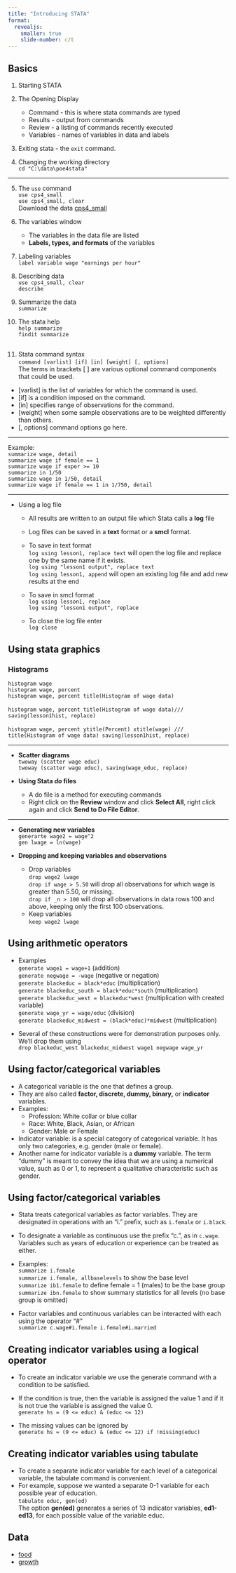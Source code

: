 ```yaml
---
title: "Introducing STATA"
format: 
  revealjs:
    smaller: true
    slide-number: c/t
---
```


## Basics
1. Starting STATA
2. The Opening Display
    - Command - this is where stata commands are typed
    - Results - output from commands
    - Review - a listing of commands recently executed
    - Variables - names of variables in data and labels
3. Exiting stata - the `exit` command. 


4. Changing the working directory <br>
`cd "C:\data\poe4stata"`

---

5. The `use` command<br>
`use cps4_small`<br>
`use cps4_small, clear`<br>
Download the data [cps4_small](data/cps4_small.dta)

6. The variables window
    - The variables in the data file are listed
    - **Labels, types, and formats** of the variables

7. Labeling variables<br>
`label variable wage "earnings per hour"`


8. Describing data<br>
`use cps4_small, clear`<br>
`describe`

9. Summarize the data<br>
`summarize`

10. The stata help<br>
`help summarize`<br>
`findit summarize`

## {.smaller}

11. Stata command syntax<br>
`command [varlist] [if] [in] [weight] [, options]`<br>
The terms in brackets [ ] are various optional command components that could be used.
- [varlist] is the list of variables for which the command is used.
- [if] is a condition imposed on the command.
- [in] specifies range of observations for the command.
- [weight] when some sample observations are to be weighted differently than others.
- [, options] command options go here.

---

Example:<br>
`summarize wage, detail`<br>
`summarize wage if female == 1`<br>
`summarize wage if exper >= 10`<br>
`summarize in 1/50` <br>
`summarize wage in 1/50, detail` <br>
`summarize wage if female == 1 in 1/750, detail`

---

- Using a log file
  - All results are written to an output file which Stata calls a **log** file
  - Log files can be saved in a **text** format or a **smcl** format.
  - To save in text format<br>
`log using lesson1, replace text` will open the log file and replace one by the same name if it exists.<br>
`log using "lesson1 output", replace text` <br>
`log using lesson1, append` will open an existing log file and add new results at the end

  - To save in smcl format<br>
`log using lesson1, replace`<br> 
`log using "lesson1 output", replace`

  - To close the log file enter <br>
`log close`
  
## Using stata graphics

### Histograms<br>
`histogram wage`<br>
`histogram wage, percent`<br>
`histogram wage, percent title(Histogram of wage data)`<br><br>
`histogram wage, percent title(Histogram of wage data)///`<br>
`saving(lesson1hist, replace)`<br><br>
`histogram wage, percent ytitle(Percent) xtitle(wage) ///`<br>
`title(Histogram of wage data) saving(lesson1hist, replace)`

---

:::{.incremental}

- **Scatter diagrams**<br>
`twoway (scatter wage educ)`<br>
`twoway (scatter wage educ), saving(wage_educ, replace)`

- **Using Stata *do* files**
  - A do file is a method for executing commands
  - Right click on the **Review** window and click **Select All**, right click again and click **Send to Do File Editor**.
:::

---

:::{.incremental}

- **Generating new variables**<br>
`generarte wage2 = wage^2`<br>
`gen lwage = ln(wage)`

- **Dropping and keeping variables and observations**<br>
  - Drop variables<br>
`drop wage2 lwage`<br>
`drop if wage > 5.50` will drop all observations for which wage is greater than 5.50, or missing.<br>
` drop if _n > 100` will drop all observations in data rows 100 and above, keeping only the first 100 observations.<br>
  - Keep variables<br>
`keep wage2 lwage`
:::

## Using arithmetic operators
:::{.incremental}
- Examples<br>
`generate wage1 = wage+1` (addition)<br>
`generate negwage = -wage` (negative or negation)<br>
`generate blackeduc = black*educ` (multiplication)<br>
`generate blackeduc_south = black*educ*south` (multiplication)<br>
`generate blackeduc_west = blackeduc*west` (multiplication with created variable) <br>
`generate wage_yr = wage/educ` (division)<br>
`generate blackeduc_midwest = (black*educ)*midwest` (multiplication)

- Several of these constructions were for demonstration purposes only. We’ll drop them using<br>
`drop blackeduc_west blackeduc_midwest wage1 negwage wage_yr`
:::

## Using factor/categorical variables

- A categorical variable is the one that defines a group.
- They are also called **factor, discrete, dummy, binary,** or **indicator** variables.
- Examples: 
  - Profession: White collar or blue collar
  - Race: White, Black, Asian, or African
  - Gender: Male or Female
- Indicator variable: is a special category of categorical variable. It has only two categories, e.g. gender (male or female).
- Another name for indicator variable is a **dummy** variable. The term “dummy” is meant to convey the idea that we are using a numerical value, such as 0 or 1, to represent a qualitative characteristic such as gender.


## Using factor/categorical variables
:::{.incremental}
- Stata treats categorical variables as factor variables. They are designated in operations with an “i.” prefix, such as `i.female` or `i.black`. 
- To designate a variable as continuous use the prefix “c.”, as in `c.wage`. Variables such as years of education or experience can be treated as either.
- Examples:<br>
`summarize i.female`<br>
`summarize i.female, allbaselevels` to show the base level <br>
`summarize ib1.female` to define female = 1 (males) to be the base group <br>
`summarize ibn.female` to show summary statistics for all levels (no base group is omitted) 

- Factor variables and continuous variables can be interacted with each using the operator “#”<br>
`summarize c.wage#i.female i.female#i.married`
:::

## Creating indicator variables using a logical operator
:::{.incremental}
- To create an indicator variable we use the generate command with a condition to be satisfied. 
- If the condition is true, then the variable is assigned the value 1 and if it is not true the variable is assigned the value 0.<br>
`generate hs = (9 <= educ) & (educ <= 12)`

- The missing values can be ignored by <br>
`generate hs = (9 <= educ) & (educ <= 12) if !missing(educ)`

:::

## Creating indicator variables using tabulate
:::{.incremental}
- To create a separate indicator variable for each level of a categorical variable, the tabulate command is convenient. 
- For example, suppose we wanted a separate 0-1 variable for each possible year of education.<br>
`tabulate educ, gen(ed)` <br>
The option **gen(ed)** generates a series of 13 indicator variables, **ed1-ed13**, for each possible value of the variable educ.
:::

## Data

- [food](data/food.dta)
- [growth](data/growth.csv)
